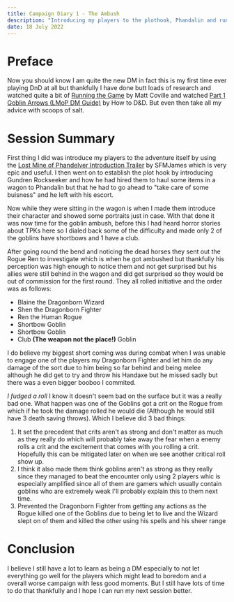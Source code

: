 ```yaml
---
title: Campaign Diary 1 - The Ambush
description: "Introducing my players to the plothook, Phandalin and running the Goblin Ambush"
date: 18 July 2022
---
```


# Preface
Now you should know I am quite the new DM in fact this is my first time ever playing DnD at all but thankfully I have done butt loads of research and watched quite a bit of [Running the Game](https://www.youtube.com/watch?v=e-YZvLUXcR8&list=PLlUk42GiU2guNzWBzxn7hs8MaV7ELLCP_) by Matt Coville and watched [Part 1 Goblin Arrows (LMoP DM Guide)](https://www.youtube.com/watch?v=6REHfujsUlQ) by How to D&D. But even then take all my advice with scoops of salt.


# Session Summary
First thing I did was introduce my players to the adventure itself by using the [Lost Mine of Phandelver Introduction Trailer](https://www.youtube.com/watch?v=23pnS8FW9XM) by SFMJames which is very epic and useful. I then went on to establish the plot hook by introducing Gundren Rockseeker and how he had hired them to haul some items in a wagon to Phandalin but that he had to go ahead to "take care of some buisness" and he left with his escort. 

Now while they were sitting in the wagon is when I made them introduce their character and showed some portraits just in case. With that done it was now time for the goblin ambush, before this I had heard horror stories about TPKs here so I dialed back some of the difficulty and made only 2 of the goblins have shortbows and 1 have a club.

After going round the bend and noticing the dead horses they sent out the Rogue Ren to investigate which is when he got ambushed but thankfully his perception was high enough to notice them and not get surprised but his allies were still behind in the wagon and did get surprised so they would be out of commission for the first round. They all rolled initiative and the order was as follows:

- Blaine the Dragonborn Wizard
- Shen the Dragonborn Fighter
- Ren the Human Rogue
- Shortbow Goblin
- Shortbow Goblin
- Club **(The weapon not the place!)** Goblin

I do believe my biggest short coming was during combat when I was unable to engage one of the players my Dragonborn Fighter and let him do any damage of the sort due to him being so far behind and being melee although he did get to try and throw his Handaxe but he missed sadly but there was a even bigger booboo I commited.

*I fudged a roll* I know it doesn't seem bad on the surface but it was a really bad one. What happen was one of the Goblins got a crit on the Rogue from which if he took the damage rolled he would die (Although he would still have 3 death saving throws). Which I believe did 3 bad things:

1. It set the precedent that crits aren't as strong and don't matter as much as they really do which will probably take away the fear when a enemy rolls a crit and the excitement that comes with you rolling a crit. Hopefully this can be mitigated later on when we see another critical roll show up.
2. I think it also made them think goblins aren't as strong as they really since they managed to beat the encounter only using 2 players whic is especially amplified since all of them are gamers which usually contain goblins who are extremely weak I'll probably explain this to them next time.
3. Prevented the Dragonborn Fighter from getting any actions as the Rogue killed one of the Goblins due to being let to live and the Wizard slept on of them and killed the other using his spells and his sheer range

# Conclusion
I believe I still have a lot to learn as being a DM especially to not let everything go well for the players which might lead to boredom and a overall worse campaign with less good moments. But I still have lots of time to do that thankfully and I hope I can run my next session better.


